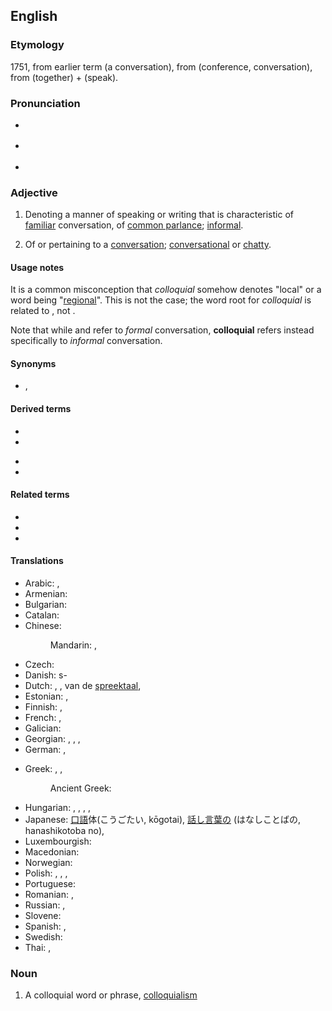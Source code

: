 {{also|col·loquial}}
==English==

===Etymology===
1751, from earlier term {{m|en|colloquy}} (a conversation), from {{etyl|la|en}} {{m|la|colloquium}} (conference, conversation), from {{m|la|con-}} (together) + {{m|la|loqui}} (speak).

===Pronunciation===
* {{a|UK}} {{IPA|/kəˈləʊ.kwi.əl/|lang=en}}
* {{a|US}} {{IPA|/kəˈloʊ.kwi.əl/|/kəˈloʊ.ki.əl/|lang=en}}
* {{audio|En-ca-colloquial.oga|Audio (Canada)|lang=en}}

===Adjective===
{{en-adj}}

# {{lb|en|linguistics}} Denoting a manner of speaking or writing that is characteristic of [[familiar]] conversation, of [[common parlance]]; [[informal]].
# Of or pertaining to a [[conversation]]; [[conversational]] or [[chatty]].

====Usage notes====
It is a common misconception that ''colloquial'' somehow denotes "local" or a word being "[[regional]]". This is not the case; the word root for ''colloquial'' is related to {{m|en|locution}}, not {{m|en|location}}.

Note that while {{m|en|colloquy}} and {{m|en|colloquium}} refer to ''formal'' conversation, '''colloquial''' refers instead specifically to ''informal'' conversation.

====Synonyms====
* {{l|en|colloq.}}, {{l|en|coll.}}

====Derived terms====
{{der-top}}
* {{l|en|colloquialism}}
* {{l|en|colloquiality}}
{{der-mid}}
* {{l|en|colloquially}}
* {{l|en|colloquialness}}
{{der-bottom}}

====Related terms====
* {{l|en|colloquium}}
* {{l|en|colloquy}}
* {{l|en|slang}}

====Translations====
{{trans-top|of oral communication language}}
* Arabic: {{qualifier|Eastern Arabic}} {{t|ar|عَامِّيّ}}, {{qualifier|Western Arabic}} {{t|ar|دَارِج}}
* Armenian: {{t+|hy|խոսակցական|sc=Armn}}
* Bulgarian: {{t+|bg|разговорен|m}}
* Catalan: {{t|ca|col·loquial}}
* Chinese:
*: Mandarin: {{t+|cmn|口語|sc=Hani}}, {{t+|cmn|口语|tr=kǒuyǔ|sc=Hani}}
* Czech: {{t+|cs|hovorový}}
* Danish: {{t|da|dagligsprog}}s-
* Dutch: {{t+|nl|gemeenzaam}}, {{t+|nl|idiomatisch}}, van de [[spreektaal]], {{t+|nl|informeel}}
* Estonian: {{t+|et|kõnekeelne}}, {{t|et|argikeelne}}
* Finnish: {{t+|fi|arkikielinen}}, {{t+|fi|puhekielinen}}
* French: {{t+|fr|familier}}, {{t+|fr|parlé}}
* Galician: {{t|gl|coloquial|m|f}}
* Georgian: {{t|ka|სალაპარაკო|sc=Geor}}, {{t|ka|სალაპარაკო ენა}}, {{t+|ka|სასაუბრო}}, {{t|ka|სასაუბრო ენა}}
* German: {{t+|de|umgangssprachlich}}, {{t+|de|Umgang|alt=Umgangs-}} {{qualifier|noun prefix}}
{{trans-mid}}
* Greek: {{t+|el|κοινολεκτικός|m}}, {{t+|el|δημώδης|m|sc=Grek}}, {{t|el|καθομιλούμενος|m|sc=Grek}}
*: Ancient Greek: {{t|grc|λεκτικός}}
* Hungarian: {{t+|hu|köznyelvi}}, {{t|hu|társalgási}}, {{t+|hu|kötetlen}}, {{t+|hu|fesztelen}}, {{t+|hu|hétköznapi}}
* Japanese: [[口語]]体(こうごたい, kōgotai), [[話し言葉]]の (はなしことばの, hanashikotoba no), {{t+|ja|口語|alt=口語の|tr=こうごの, kōgo-no}}
* Luxembourgish: {{t|lb|ëmgangssproochlech}}
* Macedonian: {{t|mk|разговорно|sc=Cyrl}}
* Norwegian: {{t|no|hverdagslig}}
* Polish: {{t+|pl|kolokwialny}}, {{t+|pl|potoczny}}, {{t+|pl|obiegowy}}, {{t+|pl|swobodny}}
* Portuguese: {{t+|pt|coloquial}}
* Romanian: {{t+|ro|colocvial}}, {{t+|ro|familiar}}
* Russian: {{t+|ru|разгово́рный|m}}, {{t+|ru|нелитерату́рный|m}}
* Slovene: {{t|sl|pogovorni|m}}
* Spanish: {{t+|es|coloquial}}, {{t+|es|familiar}}
* Swedish: {{t+|sv|vardaglig}}
* Thai: {{t+|th|ภาษาปาก}}, {{t|th|ซึ่งปาก}}
{{trans-bottom}}

===Noun===
{{en-noun}}

# A colloquial word or phrase, [[colloquialism]]